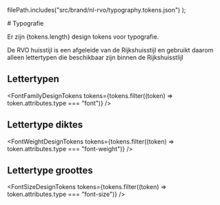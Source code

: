 
  filePath.includes("src/brand/nl-rvo/typography.tokens.json")
);

<Meta title="Algemeen/Design Tokens/Typografie" />

<Description># Typografie</Description>

<p>Er zijn {tokens.length} design tokens voor typografie.</p>
<p>
  De RVO huisstijl is een afgeleide van de Rijkshuisstijl en gebruikt daarom alleen lettertypen die beschikbaar zijn
  binnen de Rijkshuisstlijl
</p>

## Lettertypen

<FontFamilyDesignTokens tokens={tokens.filter((token) => token.attributes.type === "font")} />

## Lettertype diktes

<FontWeightDesignTokens tokens={tokens.filter((token) => token.attributes.type === "font-weight")} />

## Lettertype groottes

<FontSizeDesignTokens tokens={tokens.filter((token) => token.attributes.type === "font-size")} />
